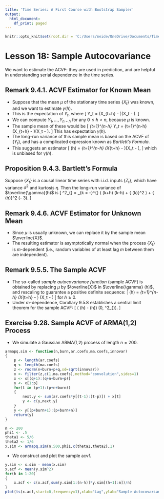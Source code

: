 ```yaml
---
title: 'Time Series: A First Course with Bootstrap Sampler'
output:
  html_document:
    df_print: paged
---
```


```r
knitr::opts_knit$set(root.dir = 'C:/Users/neide/OneDrive/Documents/TimeSeriesR/Data')
```

# Lesson 18: Sample Autocovariance

We want to estimate the ACVF: they are used in prediction, and are helpful in understanding serial dependence in the time series.

## Remark 9.4.1. ACVF Estimator for Known Mean

- Suppose that the mean $\mu$ of the stationary time series $\{ X_t \}$ was known, and we want to estimate $\gamma (h)$.
- This is the expectation of $Y_t$, where
\[
 Y_t = (X_{t+h} - \mu)(X_t - \mu).
\]
- We can compute $Y_1,\ldots, Y_{n-h}$ for any $0 \leq h < n$, because $\mu$ is known.
- The sample mean of these would be
\[
   \frac{1}{n-h} \sum_{t=1}^{n-h} Y_t =
   \frac{1}{n-h} \sum_{t=1}^{n-h} (X_{t+h} - \mu)(X_t - \mu).
\]
 This has expectation $\gamma (h)$.
- The long-run variance of this sample mean is based on the ACVF of $\{ Y_t \}$, and has a complicated expression known as *Bartlett's Formula*.
- This suggests an estimator
\[
  \overline{\gamma} (h) = \frac{1}{n-h} \sum_{t=1}^{n-h} (X_{t+h} - \mu)(X_t - \mu),
\]
 which is unbiased for $\gamma (h)$.

## Proposition 9.4.3. Bartlett's Formula

Suppose $\{ X_t \}$ is a causal linear time series with i.i.d. inputs $\{ Z_t \}$, which have variance $\sigma^2$ and kurtosis $\eta$. Then the long-run variance of $\overline{\gamma}(h)$ is
\[
  \tau^2_{\infty} = \sum_{k = -\infty}^{\infty} \left(  \gamma (k+h) \gamma (k-h) + { \gamma (k)}^2 \right)
    + { \gamma (h)}^2 (\eta - 3).
\]

## Remark 9.4.6. ACVF Estimator for Unknown Mean

- Since $\mu$ is usually unknown, we can replace it by the sample mean $\overline{X}$.
- The resulting estimator is asymptotically normal when the process $\{ X_t \}$ is $m$-dependent (i.e., random variables of at least lag $m$ between them are independent).

## Remark 9.5.5. The Sample ACVF

- The so-called *sample autocovariance function* (sample ACVF) is obtained by replacing $\mu$ by $\overline{X}$ in $\overline{\gamma} (h)$, and rescaling to guarantee a positive definite sequence:
\[
 \widehat{\gamma} (h) = \frac{1}{n} \sum_{t=1}^{n-h} (X_{t+h} - \overline{X})
  (X_t - \overline{X})
\]
 for $h \geq 0$. 
- Under $m$-dependence, Corollary 9.5.8 establishes a central limit theorem for the sample ACVF:
  \[
   \sqrt{n} ( \widehat{\gamma} (h)  - \gamma (h)) \Rightarrow \mathcal{N} (0, \tau^2_{\infty}).
\]

## Exercise 9.28. Sample ACVF of ARMA(1,2) Process

- We simulate a Gaussian ARMA(1,2) process of length $n=200$.

```r
armapq.sim <- function(n,burn,ar.coefs,ma.coefs,innovar)
{
	p <- length(ar.coefs)
	q <- length(ma.coefs)
	z <- rnorm(n+burn+p+q,sd=sqrt(innovar))
	x <- filter(z,c(1,ma.coefs),method="convolution",sides=1)
	x <- x[(q+1):(q+n+burn+p)]
	y <- x[1:p]
	for(t in (p+1):(p+n+burn))
	{
		next.y <- sum(ar.coefs*y[(t-1):(t-p)]) + x[t]
		y <- c(y,next.y)
	}	
	y <- y[(p+burn+1):(p+burn+n)]
	return(y)
}

n <- 200
phi1 <- .5
theta1 <- 5/6
theta2 <- 1/6
x.sim <- armapq.sim(n,500,phi1,c(theta1,theta2),1)
```

- We construct and plot the sample acvf.

```r
y.sim <- x.sim - mean(x.sim)
x.acf <- mean(y.sim^2)
for(h in 1:20)
{
	x.acf <- c(x.acf,sum(y.sim[1:(n-h)]*y.sim[(h+1):n])/n)
}
plot(ts(x.acf,start=0,frequency=1),xlab="Lag",ylab="Sample Autocovariance",type="h")
```
